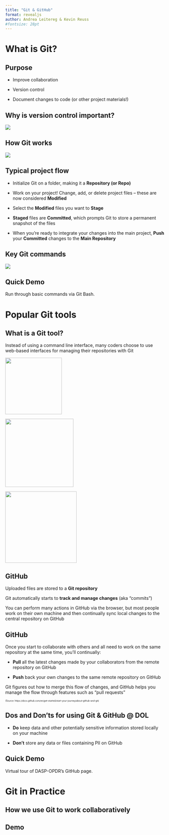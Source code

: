 ```yaml
---
title: "Git & GitHub"
format: revealjs
author: Andrea Leitereg & Kevin Reuss
#fontsize: 28pt
---
```


# What is Git?

## Purpose

-   Improve collaboration

-   Version control

-   Document changes to code (or other project materials!)

## Why is version control important? {.center}

![](tech-comics-version-control.png){fig-align="center"}

## How Git works

[![](git-workflow-image-1.png)](https://newsletter.techworld-with-milan.com/p/how-to-learn-git){fig-align="center"}

## Typical project flow

-   Initialize Git on a folder, making it a **Repository (or Repo)**

-   Work on your project! Change, add, or delete project files -- these are now considered **Modified**

-   Select the **Modified** files you want to **Stage**

-   **Staged** files are **Committed**, which prompts Git to store a permanent snapshot of the files

-   When you're ready to integrate your changes into the main project, **Push** your **Committed** changes to the **Main Repository**

## Key Git commands

![](git-workflow-image-2.png){fig-align="center"}

## Quick Demo

Run through basic commands via Git Bash.

# Popular Git tools

## What is a Git tool?

Instead of using a command line interface, many coders choose to use web-based interfaces for managing their repositories with Git

![](github-logo.png){width="179"}

![](bitbucket-logo.png){width="216"}

![](gitlab-logo.png){width="226"}

## GitHub

Uploaded files are stored to a **Git repository**

Git automatically starts to **track and manage changes** (aka "commits")

You can perform many actions in GitHub via the browser, but most people work on their own machine and then continually sync local changes to the central repository on GitHub

## GitHub

Once you start to collaborate with others and all need to work on the same repository at the same time, you'll continually:

-   **Pull** all the latest changes made by your collaborators from the remote repository on GitHub

-   **Push** back your own changes to the same remote repository on GitHub

Git figures out how to merge this flow of changes, and GitHub helps you manage the flow through features such as "pull requests"

::: {style="font-size: 50%;"}
(Source: https://docs.github.com/en/get-started/start-your-journey/about-github-and-git)
:::

## Dos and Don'ts for using Git & GitHub \@ DOL

-   **Do** keep data and other potentially sensitive information stored locally on your machine

-   **Don't** store any data or files containing PII on GitHub

## Quick Demo

Virtual tour of DASP-OPDR's GitHub page.

# Git in Practice

## How we use Git to work collaboratively

## Demo
